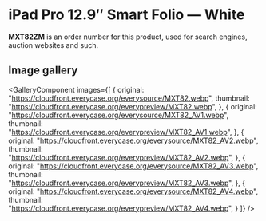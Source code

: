 
# iPad Pro 12.9″ Smart Folio — White

<Callout type='info' emoji='👉🏻'>**MXT82ZM** is an order number for this product, used for search engines, auction websites and such.</Callout>

## Image gallery

<GalleryComponent
    images={[
      {
        original: "https://cloudfront.everycase.org/everysource/MXT82.webp",
        thumbnail: "https://cloudfront.everycase.org/everypreview/MXT82.webp",
      },
      {
        original: "https://cloudfront.everycase.org/everysource/MXT82_AV1.webp",
        thumbnail: "https://cloudfront.everycase.org/everypreview/MXT82_AV1.webp",
      },
      {
        original: "https://cloudfront.everycase.org/everysource/MXT82_AV2.webp",
        thumbnail: "https://cloudfront.everycase.org/everypreview/MXT82_AV2.webp",
      },
      {
        original: "https://cloudfront.everycase.org/everysource/MXT82_AV3.webp",
        thumbnail: "https://cloudfront.everycase.org/everypreview/MXT82_AV3.webp",
      },
      {
        original: "https://cloudfront.everycase.org/everysource/MXT82_AV4.webp",
        thumbnail: "https://cloudfront.everycase.org/everypreview/MXT82_AV4.webp",
      }
    ]}
  />
